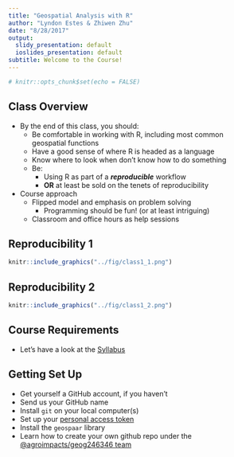 ```yaml
---
title: "Geospatial Analysis with R"
author: "Lyndon Estes & Zhiwen Zhu"
date: "8/28/2017"
output:
  slidy_presentation: default
  ioslides_presentation: default
subtitle: Welcome to the Course!
---
```


```r
# knitr::opts_chunk$set(echo = FALSE)
```

## Class Overview

- By the end of this class, you should:
    - Be comfortable in working with R, including most common geospatial functions
    - Have a good sense of where R is headed as a language
    - Know where to look when don't know how to do something
    - Be:
        - Using R as part of a ___reproducible___ workflow
        - __OR__ at least be sold on the tenets of reproducibility

- Course approach
    - Flipped model and emphasis on problem solving
        - Programming should be fun! (or at least intriguing)
    - Classroom and office hours as help sessions

## Reproducibility 1

```r
knitr::include_graphics("../fig/class1_1.png")
```

## Reproducibility 2
```r
knitr::include_graphics("../fig/class1_2.png")
```

## Course Requirements

- Let's have a look at the [Syllabus](../syllabus.html)

## Getting Set Up

- Get yourself a GitHub account, if you haven't
- Send us your GitHub name
- Install `git` on your local computer(s)
- Set up your [personal access token](../help.html)
- Install the `geospaar` library
- Learn how to create your own github repo under the [\@agroimpacts\/geog246346 team](https://github.com/agroimpacts)





